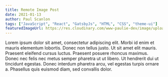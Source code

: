 ```yaml
---
title: Remote Image Post
date: 2021-01-13
author: Paul Scanlon
tags: ["JavaScript", "React", "GatsbyJs", "HTML", "CSS", "theme-ui"]
featuredImageUrl: https://res.cloudinary.com/www-paulie-dev/image/upload/v1610618602/paulie.dev/markus-spiske-466ENaLuhLY-unsplash_uwz9bv.jpg
---
```


Lorem ipsum dolor sit amet, consectetur adipiscing elit. Morbi id enim et mauris elementum lobortis. Donec non tellus justo. Ut sit amet elit mauris. Praesent eleifend cursus luctus. Praesent posuere rhoncus maximus. Donec nec felis nec metus semper pharetra ut ut libero. Ut hendrerit dui ut tincidunt egestas. Donec interdum pharetra arcu, vel egestas turpis ornare a. Phasellus quis euismod diam, sed convallis dolor.
